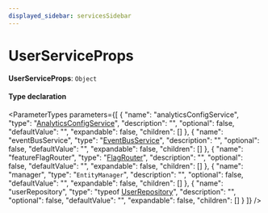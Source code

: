 ```yaml
---
displayed_sidebar: servicesSidebar
---
```



# UserServiceProps

 **UserServiceProps**: `Object`

#### Type declaration

<ParameterTypes parameters={[
  {
    "name": "analyticsConfigService",
    "type": "[AnalyticsConfigService](../classes/AnalyticsConfigService.mdx)",
    "description": "",
    "optional": false,
    "defaultValue": "",
    "expandable": false,
    "children": []
  },
  {
    "name": "eventBusService",
    "type": "[EventBusService](../classes/EventBusService.mdx)",
    "description": "",
    "optional": false,
    "defaultValue": "",
    "expandable": false,
    "children": []
  },
  {
    "name": "featureFlagRouter",
    "type": "[FlagRouter](../classes/FlagRouter.mdx)",
    "description": "",
    "optional": false,
    "defaultValue": "",
    "expandable": false,
    "children": []
  },
  {
    "name": "manager",
    "type": "`EntityManager`",
    "description": "",
    "optional": false,
    "defaultValue": "",
    "expandable": false,
    "children": []
  },
  {
    "name": "userRepository",
    "type": "typeof [UserRepository](../index.md#userrepository)",
    "description": "",
    "optional": false,
    "defaultValue": "",
    "expandable": false,
    "children": []
  }
]} />
